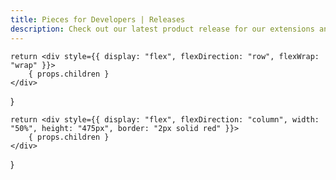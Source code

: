 ```yaml
---
title: Pieces for Developers | Releases
description: Check out our latest product release for our extensions and plugins and learn how to use never before seen features.
---
```



    return <div style={{ display: "flex", flexDirection: "row", flexWrap: "wrap" }}>
        { props.children }
    </div>
}

    return <div style={{ display: "flex", flexDirection: "column", width: "50%", height: "475px", border: "2px solid red" }}>
        { props.children }
    </div>
}


<MainContainer>
    <Card></Card>
    <Card></Card>
    <Card></Card>
    <Card></Card>
    <Card></Card>
</MainContainer>

